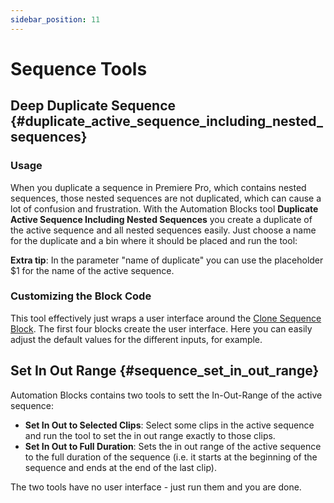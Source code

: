 ```yaml
---
sidebar_position: 11
---
```



# Sequence Tools

## Deep Duplicate Sequence {#duplicate_active_sequence_including_nested_sequences}

### Usage

When you duplicate a sequence in Premiere Pro, which contains nested sequences, those nested sequences are not duplicated, which can cause a lot of confusion and frustration. With the Automation Blocks tool **Duplicate Active Sequence Including Nested Sequences** you create a duplicate of the active sequence and all nested sequences easily. Just choose a name for the duplicate and a bin where it should be placed and run the tool:
<RetinaImg src="/img/tools-pr/sequenceTools/duplicateActiveSequenceToolUI.png" alt="Premiere Pro tool to duplicate the active sequence including nested sequences"/>

**Extra tip**: In the parameter "name of duplicate" you can use the placeholder $1 for the name of the active sequence.

### Customizing the Block Code

This tool effectively just wraps a user interface around the [Clone Sequence Block](../block-reference/prSequence#block_pr_sequence_clone).
The first four blocks create the user interface. Here you can easily adjust the default values for the different inputs, for example.

<RetinaImg src="/img/tools-pr/sequenceTools/duplicateActiveSequenceToolBlocks.png" alt="customizing the block code"/>

## Set In Out Range {#sequence_set_in_out_range}

Automation Blocks contains two tools to sett the In-Out-Range of the active sequence:

- **Set In Out to Selected Clips**: Select some clips in the active sequence and run the tool to set the in out range exactly to those clips.
- **Set In Out to Full Duration**: Sets the in out range of the active sequence to the full duration of the sequence (i.e. it starts at the beginning of the sequence and ends at the end of the last clip).

<RetinaImg src="/img/tools-pr/sequenceTools/setInOutRangeToSelectedClips.png" alt="Premiere Pro tool to duplicate the active sequence including nested sequences"/>

The two tools have no user interface - just run them and you are done.
